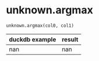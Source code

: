 # unknown.argmax { #duckops.unknown.argmax }

`unknown.argmax(col0, col1)`

| duckdb example | result |
| -------------- | ------ |
| nan | nan |
